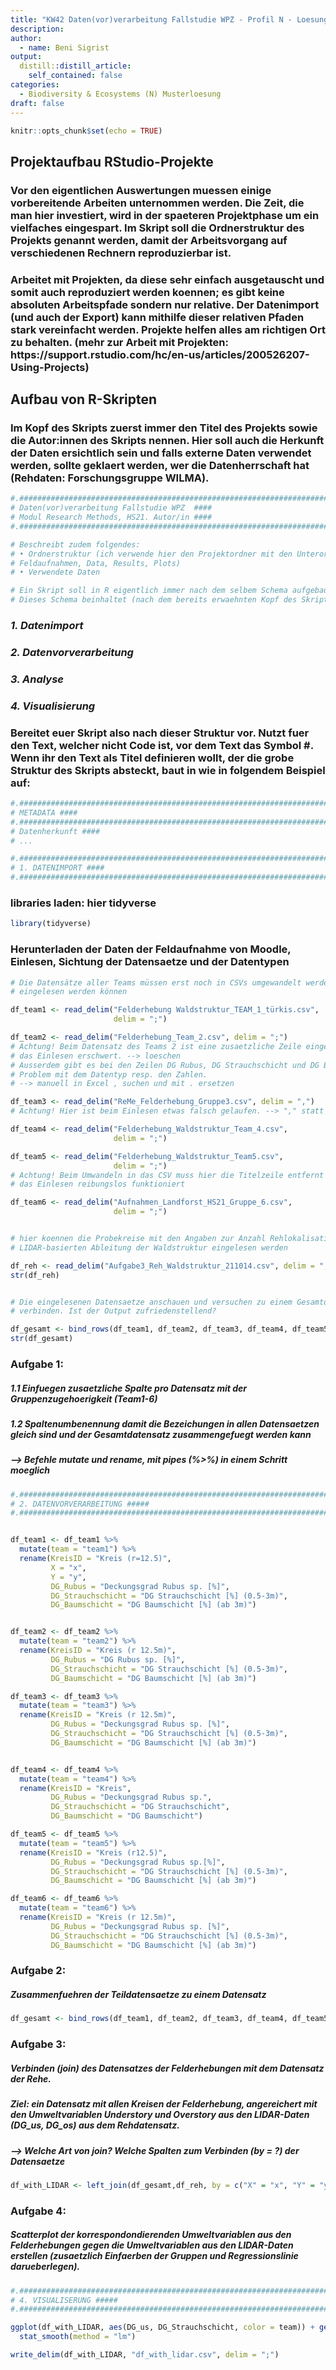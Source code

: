 ```yaml
---
title: "KW42 Daten(vor)verarbeitung Fallstudie WPZ - Profil N - Loesung"
description:
author:
  - name: Beni Sigrist
output:
  distill::distill_article:
    self_contained: false
categories:
  - Biodiversity & Ecosystems (N) Musterloesung
draft: false
---
```


```r
knitr::opts_chunk$set(echo = TRUE)
```

## Projektaufbau RStudio-Projekte

### Vor den eigentlichen Auswertungen muessen einige vorbereitende Arbeiten unternommen werden. Die Zeit, die man hier investiert, wird in der spaeteren Projektphase um ein vielfaches eingespart. Im Skript soll die Ordnerstruktur des Projekts genannt werden, damit der Arbeitsvorgang auf verschiedenen Rechnern reproduzierbar ist.

### Arbeitet mit Projekten, da diese sehr einfach ausgetauscht und somit auch reproduziert werden koennen; es gibt keine absoluten Arbeitspfade sondern nur relative. Der Datenimport (und auch der Export) kann mithilfe dieser relativen Pfaden stark vereinfacht werden. Projekte helfen alles am richtigen Ort zu behalten. (mehr zur Arbeit mit Projekten: https://support.rstudio.com/hc/en-us/articles/200526207-Using-Projects)

## Aufbau von R-Skripten

### Im Kopf des Skripts zuerst immer den Titel des Projekts sowie die Autor:innen des Skripts nennen. Hier soll auch die Herkunft der Daten ersichtlich sein und falls externe Daten verwendet werden, sollte geklaert werden, wer die Datenherrschaft hat (Rehdaten: Forschungsgruppe WILMA).

```r

#.##################################################################################
# Daten(vor)verarbeitung Fallstudie WPZ  ####
# Modul Research Methods, HS21. Autor/in ####
#.##################################################################################

# Beschreibt zudem folgendes:
# • Ordnerstruktur (ich verwende hier den Projektordner mit den Unterordnern Skripts, 
# Feldaufnahmen, Data, Results, Plots)
# • Verwendete Daten

# Ein Skript soll in R eigentlich immer nach dem selbem Schema aufgebaut sein. 
# Dieses Schema beinhaltet (nach dem bereits erwaehnten Kopf des Skripts) 4 Kapitel: 
```

### *1. Datenimport* 
### *2. Datenvorverarbeitung*
### *3. Analyse*
### *4. Visualisierung*


### Bereitet euer Skript also nach dieser Struktur vor. Nutzt fuer den Text, welcher nicht Code ist, vor dem Text das Symbol #. Wenn ihr den Text als Titel definieren wollt, der die grobe Struktur des Skripts absteckt, baut in wie in folgendem Beispiel auf:

```r

#.###################################################################################
# METADATA ####
#.###################################################################################
# Datenherkunft ####
# ...

#.###################################################################################
# 1. DATENIMPORT ####
#.###################################################################################

```

### libraries laden: hier tidyverse

```r

library(tidyverse)

```

### Herunterladen der Daten der Feldaufnahme von Moodle, Einlesen, Sichtung der Datensaetze und der Datentypen

```r

# Die Datensätze aller Teams müssen erst noch in CSVs umgewandelt werden, bevor sie 
# eingelesen werden können 

df_team1 <- read_delim("Felderhebung Waldstruktur_TEAM_1_türkis.csv", 
                       delim = ";")

df_team2 <- read_delim("Felderhebung_Team_2.csv", delim = ";")
# Achtung! Beim Datensatz des Teams 2 ist eine zusaetzliche Zeile eingefuegt, die
# das Einlesen erschwert. --> loeschen
# Ausserdem gibt es bei den Zeilen DG Rubus, DG Strauchschicht und DG Baumschicht ein  
# Problem mit dem Datentyp resp. den Zahlen. 
# --> manuell in Excel , suchen und mit . ersetzen

df_team3 <- read_delim("ReMe_Felderhebung_Gruppe3.csv", delim = ",")
# Achtung! Hier ist beim Einlesen etwas falsch gelaufen. --> "," statt ";"

df_team4 <- read_delim("Felderhebung_Waldstruktur_Team_4.csv", 
                       delim = ";")

df_team5 <- read_delim("Felderhebung_Waldstruktur_Team5.csv", 
                       delim = ";")
# Achtung! Beim Umwandeln in das CSV muss hier die Titelzeile entfernt werden damit
# das Einlesen reibungslos funktioniert

df_team6 <- read_delim("Aufnahmen_Landforst_HS21_Gruppe_6.csv", 
                       delim = ";")


# hier koennen die Probekreise mit den Angaben zur Anzahl Rehlokalisationen und der 
# LIDAR-basierten Ableitung der Waldstruktur eingelesen werden

df_reh <- read_delim("Aufgabe3_Reh_Waldstruktur_211014.csv", delim = ";")
str(df_reh)


# Die eingelesenen Datensaetze anschauen und versuchen zu einem Gesamtdatensatz  
# verbinden. Ist der Output zufriedenstellend?

df_gesamt <- bind_rows(df_team1, df_team2, df_team3, df_team4, df_team5, df_team6)
str(df_gesamt)

```


### Aufgabe 1: 

##### 1.1 Einfuegen zusaetzliche Spalte pro Datensatz mit der Gruppenzugehoerigkeit (Team1-6) 
##### 1.2 Spaltenumbenennung damit die Bezeichungen in allen Datensaetzen gleich sind und der Gesamtdatensatz zusammengefuegt werden kann
##### --> Befehle mutate und rename, mit pipes (%>%) in einem Schritt moeglich

```r

#.#################################################################################
# 2. DATENVORVERARBEITUNG #####
#.#################################################################################


df_team1 <- df_team1 %>%
  mutate(team = "team1") %>%
  rename(KreisID = "Kreis (r=12.5)",
         X = "x",
         Y = "y",
         DG_Rubus = "Deckungsgrad Rubus sp. [%]",
         DG_Strauchschicht = "DG Strauchschicht [%] (0.5-3m)",
         DG_Baumschicht = "DG Baumschicht [%] (ab 3m)")


df_team2 <- df_team2 %>%
  mutate(team = "team2") %>%
  rename(KreisID = "Kreis (r 12.5m)",
         DG_Rubus = "DG Rubus sp. [%]",
         DG_Strauchschicht = "DG Strauchschicht [%] (0.5-3m)",
         DG_Baumschicht = "DG Baumschicht [%] (ab 3m)")

df_team3 <- df_team3 %>%
  mutate(team = "team3") %>%
  rename(KreisID = "Kreis (r 12.5m)",
         DG_Rubus = "Deckungsgrad Rubus sp. [%]",
         DG_Strauchschicht = "DG Strauchschicht [%] (0.5-3m)",
         DG_Baumschicht = "DG Baumschicht [%] (ab 3m)")


df_team4 <- df_team4 %>%
  mutate(team = "team4") %>%
  rename(KreisID = "Kreis",
         DG_Rubus = "Deckungsgrad Rubus sp.",
         DG_Strauchschicht = "DG Strauchschicht",
         DG_Baumschicht = "DG Baumschicht")

df_team5 <- df_team5 %>%
  mutate(team = "team5") %>%
  rename(KreisID = "Kreis (r12.5)",
         DG_Rubus = "Deckungsgrad Rubus sp.[%]",
         DG_Strauchschicht = "DG Strauchschicht [%] (0.5-3m)",
         DG_Baumschicht = "DG Baumschicht [%] (ab 3m)")

df_team6 <- df_team6 %>%
  mutate(team = "team6") %>%
  rename(KreisID = "Kreis (r 12.5m)",
         DG_Rubus = "Deckungsgrad Rubus sp. [%]",
         DG_Strauchschicht = "DG Strauchschicht [%] (0.5-3m)",
         DG_Baumschicht = "DG Baumschicht [%] (ab 3m)")


```

### Aufgabe 2: 

##### Zusammenfuehren der Teildatensaetze zu einem Datensatz

```r

df_gesamt <- bind_rows(df_team1, df_team2, df_team3, df_team4, df_team5, df_team6)

```

### Aufgabe 3: 

##### Verbinden (join) des Datensatzes der Felderhebungen mit dem Datensatz der Rehe. 

##### Ziel: ein Datensatz mit allen Kreisen der Felderhebung, angereichert mit den Umweltvariablen Understory und Overstory aus den LIDAR-Daten (DG_us, DG_os) aus dem Rehdatensatz. 
##### --> Welche Art von join? Welche Spalten zum Verbinden (by = ?) der Datensaetze

```r

df_with_LIDAR <- left_join(df_gesamt,df_reh, by = c("X" = "x", "Y" = "y"))

```

### Aufgabe 4: 

##### Scatterplot der korrespondondierenden Umweltvariablen aus den Felderhebungen gegen die Umweltvariablen aus den LIDAR-Daten erstellen (zusaetzlich Einfaerben der Gruppen und Regressionslinie darueberlegen). 

```r

#.#####################################################################################
# 4. VISUALISERUNG #####
#.#####################################################################################

ggplot(df_with_LIDAR, aes(DG_us, DG_Strauchschicht, color = team)) + geom_point() + 
  stat_smooth(method = "lm")

write_delim(df_with_LIDAR, "df_with_lidar.csv", delim = ";")

```

